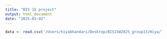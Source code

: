 ```yaml
---
title: "BIS 15 project"
output: html_document
date: "2025-03-02"
---
```


```r
data <- read.csv('/Users/hiyabhandari/Desktop/BIS15W2025_group13/Hiya/Total_COVID-19_Deaths_since_January_1__2020_by_Age_Group__Race_Ethnicity__and_Sex_20250302.csv')
```

